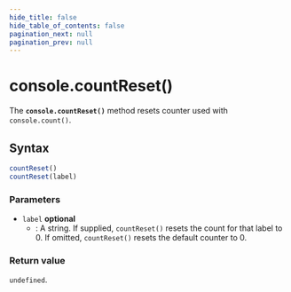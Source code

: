 ```yaml
---
hide_title: false
hide_table_of_contents: false
pagination_next: null
pagination_prev: null
---
```


# console.countReset()

The **`console.countReset()`** method resets counter used with `console.count()`.

## Syntax

```js
countReset()
countReset(label)
```

### Parameters

- `label` __optional__
  - : A string. If supplied, `countReset()` resets the count for
    that label to 0. If omitted, `countReset()` resets the default counter to
    0.

### Return value

`undefined`.
